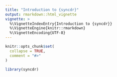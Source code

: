 ```yaml
---
title: "Introduction to {syncdr}"
output: rmarkdown::html_vignette
vignette: >
  %\VignetteIndexEntry{Introduction to {syncdr}}
  %\VignetteEngine{knitr::rmarkdown}
  %\VignetteEncoding{UTF-8}
---
```


```r
knitr::opts_chunk$set(
  collapse = TRUE,
  comment = "#>"
)
```

```r
library(syncdr)
```
